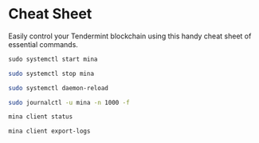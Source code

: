 # Cheat Sheet

Easily control your Tendermint blockchain using this handy cheat sheet of essential commands.

```js copy filename="Start Mina Daemon"
sudo systemctl start mina
```

```bash copy filename="Stop Mina Daemon"
sudo systemctl stop mina
```

```bash copy filename="Reload Systemd Daemon"
sudo systemctl daemon-reload
```

```bash copy filename="View Mina Logs"
sudo journalctl -u mina -n 1000 -f
```

```bash copy filename="Check Mina Status"
mina client status
```

```bash copy filename="Export Logs"
mina client export-logs
```

